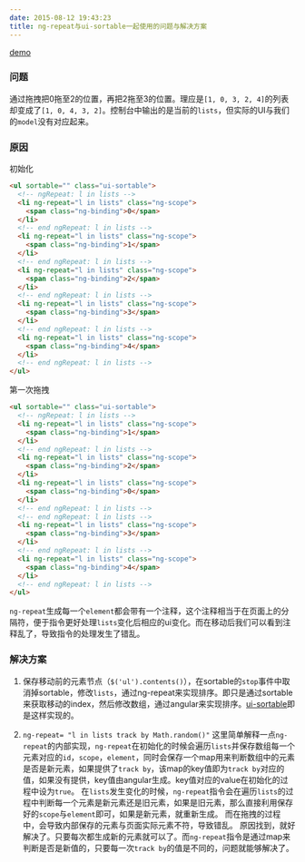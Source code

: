 ```yaml
---
date: 2015-08-12 19:43:23
title: ng-repeat与ui-sortable一起使用的问题与解决方案
---
```


[demo](http://jsbin.com/fizubi/edit?js,console,output)
### 问题
通过拖拽把0拖至2的位置，再把2拖至3的位置。理应是`[1, 0, 3, 2, 4]`的列表却变成了`[1, 0, 4, 3, 2]`。控制台中输出的是当前的`lists`，但实际的UI与我们的`model`没有对应起来。
### 原因
初始化
```html
<ul sortable="" class="ui-sortable">
  <!-- ngRepeat: l in lists -->
  <li ng-repeat="l in lists" class="ng-scope">
    <span class="ng-binding">0</span>
  </li>
  <!-- end ngRepeat: l in lists -->
  <li ng-repeat="l in lists" class="ng-scope">
    <span class="ng-binding">1</span>
  </li>
  <!-- end ngRepeat: l in lists -->
  <li ng-repeat="l in lists" class="ng-scope">
    <span class="ng-binding">2</span>
  </li>
  <!-- end ngRepeat: l in lists -->
  <li ng-repeat="l in lists" class="ng-scope">
    <span class="ng-binding">3</span>
  </li>
  <!-- end ngRepeat: l in lists -->
  <li ng-repeat="l in lists" class="ng-scope">
    <span class="ng-binding">4</span>
  </li>
  <!-- end ngRepeat: l in lists -->
</ul>
```

第一次拖拽

```html
<ul sortable="" class="ui-sortable">
  <!-- ngRepeat: l in lists -->
  <li ng-repeat="l in lists" class="ng-scope">
    <span class="ng-binding">1</span>
  </li>
  <!-- end ngRepeat: l in lists -->
  <li ng-repeat="l in lists" class="ng-scope">
    <span class="ng-binding">2</span>
  </li>
  <li ng-repeat="l in lists" class="ng-scope">
    <span class="ng-binding">0</span>
  </li>
  <!-- end ngRepeat: l in lists -->
  <!-- end ngRepeat: l in lists -->
  <li ng-repeat="l in lists" class="ng-scope">
    <span class="ng-binding">3</span>
  </li>
  <!-- end ngRepeat: l in lists -->
  <li ng-repeat="l in lists" class="ng-scope">
    <span class="ng-binding">4</span>
  </li>
  <!-- end ngRepeat: l in lists -->
</ul>
```
`ng-repeat`生成每一个`element`都会带有一个注释，这个注释相当于在页面上的分隔符，便于指令更好处理`lists`变化后相应的ui变化。而在移动后我们可以看到注释乱了，导致指令的处理发生了错乱。
### 解决方案
1. 保存移动前的元素节点（`$('ul').contents()`），在sortable的`stop`事件中取消掉sortable，修改`lists`，通过ng-repeat来实现排序。即只是通过sortable来获取移动的index，然后修改数组，通过angular来实现排序。[ui-sortable](https://github.com/angular-ui/ui-sortable)即是这样实现的。

2. `ng-repeat= "l in lists track by Math.random()"`
这里简单解释一点`ng-repeat`的内部实现，`ng-repeat`在初始化的时候会遍历`lists`并保存数组每一个元素对应的`id`，`scope`，`element`，同时会保存一个map用来判断数组中的元素是否是新元素，如果提供了`track by`，该map的key值即为`track by`对应的值，如果没有提供，key值由angular生成。key值对应的value在初始化的过程中设为`true`。
在`lists`发生变化的时候，`ng-repeat`指令会在遍历`lists`的过程中判断每一个元素是新元素还是旧元素，如果是旧元素，那么直接利用保存好的`scope`与`element`即可，如果是新元素，就重新生成。
而在拖拽的过程中，会导致内部保存的元素与页面实际元素不符，导致错乱。
原因找到，就好解决了。只要每次都生成新的元素就可以了。而`ng-repeat`指令是通过map来判断是否是新值的，只要每一次`track by`的值是不同的，问题就能够解决了。

